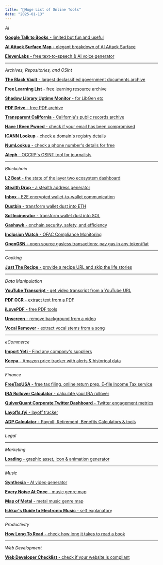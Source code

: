 ---
title: "📝Huge List of Online Tools"
date: "2025-01-13"
---

*AI*

[**Google Talk to Books** - limited but fun and useful](https://books.google.com/talktobooks/)

[**AI Attack Surface Map** - elegant breakdown of AI Attack Surface](https://danielmiessler.com/blog/the-ai-attack-surface-map-v1-0)

[**ElevenLabs** - free text-to-speech & AI voice generator](https://elevenlabs.io/)

___

*Archives, Repositories, and OSInt*

[**The Black Vault** - largest declassified government documents archive](https://www.theblackvault.com/documentarchive/)

[**Free Learning List** - free learning resource archive](https://freelearninglist.org/)

[**Shadow Library Uptime Monitor** - for LibGen etc](https://open-slum.org/)

[**PDF Drive** - free PDF archive](https://www.pdfdrive.com/)

[**Transparent California** - California's public records archive](https://transparentcalifornia.com/)

[**Have I Been Pwned** - check if your email has been compromised](https://haveibeenpwned.com/)

[**ICANN Lookup** - check a domain's registry details](https://lookup.icann.org/en)

[**NumLookup** - check a phone number's details for free](https://www.numlookup.com/)

[**Aleph** - OCCRP's OSINT tool for journalists](https://aleph.occrp.org/)

___

*Blockchain*

[**L2 Beat** - the state of the layer two ecosystem dashboard](https://l2beat.com/)

[**Stealth Drop** - a stealth address generator](https://stealthdrop.xyz/)

[**Inbox** - E2E encrypted wallet-to-wallet communication](https://about.inb0x.life/)

[**Dustbin** - transform wallet dust into ETH](https://dapp.dustbin.pro/)

[**Sol Incinerator** - transform wallet dust into SOL](https://sol-incinerator.com/)

[**Gashawk** - onchain security, safety, and efficiency](https://www.gashawk.io/)

[**Inclusion Watch** - OFAC Compliance Monitoring](https://www.inclusion.watch/)

[**OpenGSN** - open source gasless transactions; pay gas in any token/fiat](https://opengsn.org/)
___

*Cooking*


[**Just The Recipe** - provide a recipe URL and skip the life stories](https://www.justtherecipe.com/)

___

*Data Manipulation*

[**YouTube Transcript** - get video transcript from a YouTube URL](https://youtubetranscript.com/)

[**PDF OCR** - extract text from a PDF](https://tools.pdf24.org/en/ocr-pdf)

[**iLovePDF** - free PDF tools](https://www.ilovepdf.com/)

[**Unscreen** - remove background from a video](https://www.unscreen.com/)

[**Vocal Remover** - extract vocal stems from a song](https://vocalremover.org/)

___

*eCommerce*

[**Import Yeti** - Find any company's suppliers](https://www.importyeti.com/)

[**Keepa** - Amazon price tracker with alerts & historical data](https://keepa.com/#!)

___

*Finance*

[**FreeTaxUSA** - free tax filing, online return prep, E-file Income Tax service](https://www.freetaxusa.com/)

[**IRA Rollover Calculator** - calculate your IRA rollover](https://www.ameriprise.com/financial-news-research/financial-calculators/ira-rollover-calculator)

[**QuiverQuant Corporate Twitter Dashboard** - Twitter engagement metrics](https://www.quiverquant.com/sources/twitter)

[**Layoffs.fyi** - layoff tracker](https://layoffs.fyi/)

[**ADP Calculator** - Payroll, Retirement, Benefits Calculators & tools](https://www.adp.com/resources/tools/calculators.aspx)

___

*Legal*
___

*Marketing*

[**Loading** - graphic asset, icon & animation generator](https://loading.io/)
___

*Music*

[**Synthesia** - AI video generator](https://www.synthesia.io/)

[**Every Noise At Once** - music genre map](http://everynoise.com/engenremap.html)

[**Map of Metal** - metal music genre map](https://mapofmetal.com/)

[**Ishkur's Guide to Electronic Music** - self explanatory](https://music.ishkur.com/)


___

*Productivity*

[**How Long To Read** - check how long it takes to read a book](https://howlongtoread.com/)

___


*Web Development*

[**Web Developer Checklist** - check if your website is compliant](https://webdeveloperchecklist.com/)
